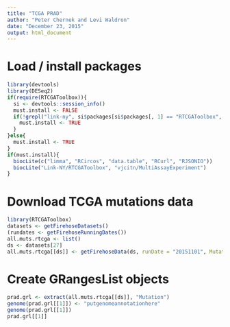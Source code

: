 ```yaml
---
title: "TCGA PRAD"
author: "Peter Chernek and Levi Waldron"
date: "December 23, 2015"
output: html_document
---
```


# Load / install packages

```r
library(devtools)
library(DESeq2)
if(require(RTCGAToolbox)){
  si <- devtools::session_info()
  must.install <- FALSE
  if(!grepl("link-ny", si$packages[si$packages[, 1] == "RTCGAToolbox", 5], ignore.case = TRUE)){
    must.install <- TRUE
  }
}else{
  must.install <- TRUE
}
if(must.install){
  biocLite(c("limma", "RCircos", "data.table", "RCurl", "RJSONIO"))
  biocLite("Link-NY/RTCGAToolbox", "vjcitn/MultiAssayExperiment")
}
```

# Download TCGA mutations data

```r
library(RTCGAToolbox)
datasets <- getFirehoseDatasets()
(rundates <- getFirehoseRunningDates())
all.muts.rtcga <- list()
ds <- datasets[27]
all.muts.rtcga[[ds]] <- getFirehoseData(ds, runDate = "20151101", Mutation=TRUE)
```

# Create GRangesList objects

```r
prad.grl <- extract(all.muts.rtcga[[ds]], "Mutation")
genome(prad.grl[[1]]) <- "putgenomeannotationhere"
genome(prad.grl[[1]])
prad.grl[[1]]
```

